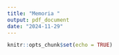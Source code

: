 ```yaml
---
title: "Memoria "
output: pdf_document
date: "2024-11-29"
---
```


```r
knitr::opts_chunk$set(echo = TRUE)
```

